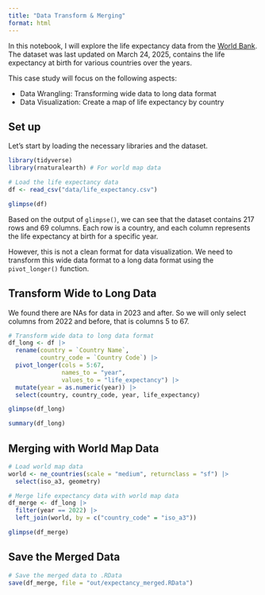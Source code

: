 ```yaml
---
title: "Data Transform & Merging"
format: html
---
```


In this notebook, I will explore the life expectancy data from the [World Bank]("https://data.worldbank.org/indicator/SP.DYN.LE00.IN"). The dataset was last updated on March 24, 2025, contains the life expectancy at birth for various countries over the years.

This case study will focus on the following aspects:

-  Data Wrangling: Transforming wide data to long data format
-  Data Visualization: Create a map of life expectancy by country

## Set up

Let's start by loading the necessary libraries and the dataset.

```r
library(tidyverse) 
library(rnaturalearth) # For world map data
```

```r
# Load the life expectancy data
df <- read_csv("data/life_expectancy.csv")
```

```r
glimpse(df)
```

Based on the output of `glimpse()`, we can see that the dataset contains 217 rows and 69 columns. Each row is a country, and each column represents the life expectancy at birth for a specific year.

However, this is not a clean format for data visualization. We need to transform this wide data format to a long data format using the `pivot_longer()` function.

## Transform Wide to Long Data

We found there are NAs for data in 2023 and after. So we will only select columns from 2022 and before, that is columns 5 to 67.

```r
# Transform wide data to long data format
df_long <- df |> 
  rename(country = `Country Name`,
         country_code = `Country Code`) |>
  pivot_longer(cols = 5:67, 
               names_to = "year", 
               values_to = "life_expectancy") |> 
  mutate(year = as.numeric(year)) |>
  select(country, country_code, year, life_expectancy)
```

```r
glimpse(df_long)
```

```r
summary(df_long)
```

## Merging with World Map Data


```r
# Load world map data
world <- ne_countries(scale = "medium", returnclass = "sf") |>
  select(iso_a3, geometry)

# Merge life expectancy data with world map data
df_merge <- df_long |>
  filter(year == 2022) |>
  left_join(world, by = c("country_code" = "iso_a3"))
```

```r
glimpse(df_merge)
```


## Save the Merged Data

```r
# Save the merged data to .RData
save(df_merge, file = "out/expectancy_merged.RData")
```




